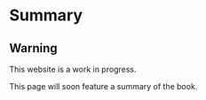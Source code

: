 # Summary

::: {.callout-warning}
## Warning

This website is a work in progress.
:::

This page will soon feature a summary of the book.